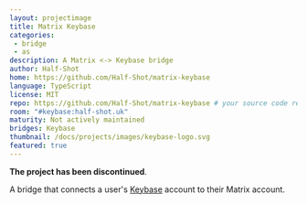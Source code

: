 ```yaml
---
layout: projectimage
title: Matrix Keybase
categories:
 - bridge
 - as
description: A Matrix <-> Keybase bridge
author: Half-Shot
home: https://github.com/Half-Shot/matrix-keybase
language: TypeScript
license: MIT
repo: https://github.com/Half-Shot/matrix-keybase # your source code repository
room: "#keybase:half-shot.uk"
maturity: Not actively maintained
bridges: Keybase
thumbnail: /docs/projects/images/keybase-logo.svg
featured: true
---
```


**The project has been discontinued**.

A bridge that connects a user's <a href="https://keybase.io">Keybase</a> account to their Matrix account.
